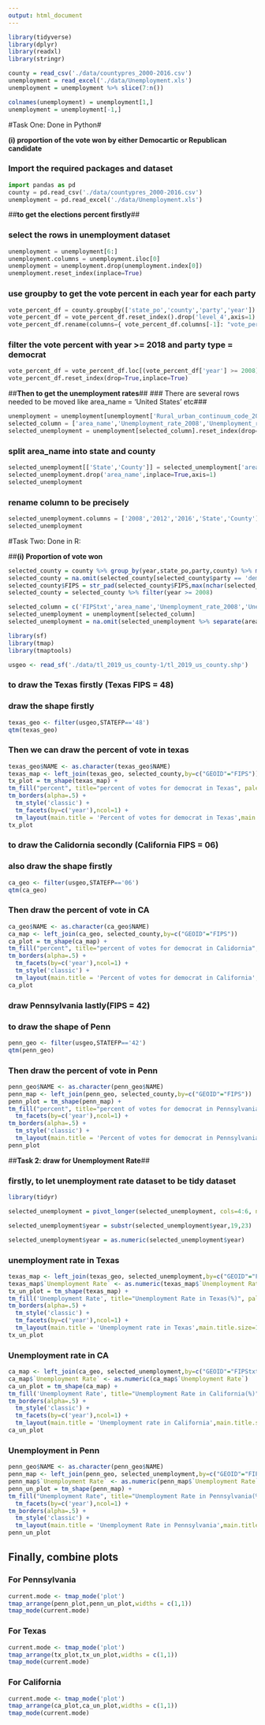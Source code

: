 ```yaml
---
output: html_document
---
```



```r
library(tidyverse)
library(dplyr)
library(readxl)
library(stringr)

county = read_csv('./data/countypres_2000-2016.csv')
unemployment = read_excel('./data/Unemployment.xls')
unemployment = unemployment %>% slice(7:n())
```

```r
colnames(unemployment) = unemployment[1,]
unemployment = unemployment[-1,]
```

#Task One: Done in Python#

**(i) proportion of the vote won by either Democartic or Republican candidate**

### Import the required packages and dataset###

```python
import pandas as pd
county = pd.read_csv('./data/countypres_2000-2016.csv')
unemployment = pd.read_excel('./data/Unemployment.xls')
```

##**to get the elections percent firstly**##

### select the rows in unemployment dataset###

```python
unemployment = unemployment[6:]
unemployment.columns = unemployment.iloc[0]
unemployment = unemployment.drop(unemployment.index[0])
unemployment.reset_index(inplace=True)
```

### use groupby to get the vote percent in each year for each party###

```python

vote_percent_df = county.groupby(['state_po','county','party','year']).apply(lambda g: g.candidatevotes/g.totalvotes)
vote_percent_df = vote_percent_df.reset_index().drop('level_4',axis=1)
vote_percent_df.rename(columns={ vote_percent_df.columns[-1]: "vote_percent" }, inplace = True)
```

### filter the vote percent with year >= 2018 and party type = democrat###
```python
vote_percent_df = vote_percent_df.loc[(vote_percent_df['year'] >= 2008) & (vote_percent_df['party'] == 'democrat')]
vote_percent_df.reset_index(drop=True,inplace=True)
```

##**Then to get the unemployment rates**##
### There are several rows needed to be moved like area_name = 'United States' etc###

```python
unemployment = unemployment[unemployment['Rural_urban_continuum_code_2013'].notna()]
selected_column = ['area_name','Unemployment_rate_2008','Unemployment_rate_2012','Unemployment_rate_2016']
selected_unemployment = unemployment[selected_column].reset_index(drop=True)
```

### split area_name into state and county###

```python
selected_unemployment[['State','County']] = selected_unemployment['area_name'].str.split(',',expand=True)
selected_unemployment.drop('area_name',inplace=True,axis=1)
selected_unemployment
```

### rename column to be precisely###

```python
selected_unemployment.columns = ['2008','2012','2016','State','County']
selected_unemployment
```

#Task Two: Done in R:

##**(i) Proportion of vote won**

```r
selected_county = county %>% group_by(year,state_po,party,county) %>% mutate(percent = candidatevotes/totalvotes) %>% select(year,state_po,FIPS,county,party,percent)
selected_county = na.omit(selected_county[selected_county$party == 'democrat',])
selected_county$FIPS = str_pad(selected_county$FIPS,max(nchar(selected_county$FIPS)),side="left", pad="0")
selected_county = selected_county %>% filter(year >= 2008)
```

```r
selected_column = c('FIPStxt','area_name','Unemployment_rate_2008','Unemployment_rate_2012','Unemployment_rate_2016')
selected_unemployment = unemployment[selected_column]
selected_unemployment = na.omit(selected_unemployment %>% separate(area_name,c('County','State'),','))
```

```r
library(sf)
library(tmap)
library(tmaptools)
```

```r
usgeo <- read_sf('./data/tl_2019_us_county-1/tl_2019_us_county.shp')

```

### to draw the Texas firstly (Texas FIPS = 48)###
### draw the shape firstly###

```r
texas_geo <- filter(usgeo,STATEFP=='48')
qtm(texas_geo)

```
### Then we can draw the percent of vote in texas###

```r
texas_geo$NAME <- as.character(texas_geo$NAME)
texas_map <- left_join(texas_geo, selected_county,by=c("GEOID"="FIPS"))
tx_plot = tm_shape(texas_map) +
tm_fill("percent", title="percent of votes for democrat in Texas", palette = "PRGn") +
tm_borders(alpha=.5) +
  tm_style('classic') +
  tm_facets(by=c('year'),ncol=1) +
  tm_layout(main.title = 'Percent of votes for democrat in Texas',main.title.size=1,legend.outside = TRUE)
tx_plot
```


### to draw the Calidornia secondly (California FIPS = 06)###
### also draw the shape firstly###

```r
ca_geo <- filter(usgeo,STATEFP=='06')
qtm(ca_geo)
```

### Then draw the percent of vote in CA###

```r
ca_geo$NAME <- as.character(ca_geo$NAME)
ca_map <- left_join(ca_geo, selected_county,by=c("GEOID"="FIPS"))
ca_plot = tm_shape(ca_map) +
tm_fill("percent", title="percent of votes for democrat in Calidornia", palette = "PRGn") +
tm_borders(alpha=.5) +
  tm_facets(by=c('year'),ncol=1) +
  tm_style('classic') +
  tm_layout(main.title = 'Percent of votes for democrat in California',main.title.size=1,legend.outside = TRUE)
ca_plot
```

### draw Pennsylvania lastly(FIPS = 42)###
### to draw the shape of Penn###

```r
penn_geo <- filter(usgeo,STATEFP=='42')
qtm(penn_geo)
```

### Then draw the percent of vote in Penn###

```r
penn_geo$NAME <- as.character(penn_geo$NAME)
penn_map <- left_join(penn_geo, selected_county,by=c("GEOID"="FIPS"))
penn_plot = tm_shape(penn_map) +
tm_fill("percent", title="percent of votes for democrat in Pennsylvania", palette = "PRGn") +
  tm_facets(by=c('year'),ncol=1) +
tm_borders(alpha=.5) +
  tm_style('classic') +
  tm_layout(main.title = 'Percent of votes for democrat in Pennsylvania',main.title.size=1,legend.outside = TRUE)
penn_plot
```

##**Task 2: draw for Unemployment Rate**##

### firstly, to let unemployment rate dataset to be tidy dataset###

```r
library(tidyr)

selected_unemployment = pivot_longer(selected_unemployment, cols=4:6, names_to = "year", values_to = "Unemployment Rate")

selected_unemployment$year = substr(selected_unemployment$year,19,23)

selected_unemployment$year = as.numeric(selected_unemployment$year)
```

### unemployment rate in Texas###

```r
texas_map <- left_join(texas_geo, selected_unemployment,by=c("GEOID"="FIPStxt"))
texas_map$`Unemployment Rate` <- as.numeric(texas_map$`Unemployment Rate`)
tx_un_plot = tm_shape(texas_map) +
tm_fill('Unemployment Rate', title="Unemployment Rate in Texas(%)", palette = "PRGn") +
tm_borders(alpha=.5) +
  tm_style('classic') +
  tm_facets(by=c('year'),ncol=1) +
  tm_layout(main.title = 'Unemployment rate in Texas',main.title.size=1,legend.outside = TRUE)
tx_un_plot
```

### Unemployment rate in CA###

```r
ca_map <- left_join(ca_geo, selected_unemployment,by=c("GEOID"="FIPStxt"))
ca_map$`Unemployment Rate` <- as.numeric(ca_map$`Unemployment Rate`)
ca_un_plot = tm_shape(ca_map) +
tm_fill('Unemployment Rate', title="Unemployment Rate in California(%)", palette = "PRGn") +
tm_borders(alpha=.5) +
  tm_style('classic') +
  tm_facets(by=c('year'),ncol=1) +
  tm_layout(main.title = 'Unemployment rate in California',main.title.size=1,legend.outside = TRUE)
ca_un_plot
```

### Unemployment in Penn###

```r
penn_geo$NAME <- as.character(penn_geo$NAME)
penn_map <- left_join(penn_geo, selected_unemployment,by=c("GEOID"="FIPStxt"))
penn_map$`Unemployment Rate` <- as.numeric(penn_map$`Unemployment Rate`)
penn_un_plot = tm_shape(penn_map) +
tm_fill("Unemployment Rate", title="Unemployment Rate in Pennsylvania(%)", palette = "PRGn") +
  tm_facets(by=c('year'),ncol=1) +
tm_borders(alpha=.5) +
  tm_style('classic') +
  tm_layout(main.title = 'Unemployment Rate in Pennsylvania',main.title.size=1,legend.outside = TRUE)
penn_un_plot
```

## Finally, combine plots###

### For Pennsylvania###

```r
current.mode <- tmap_mode('plot')
tmap_arrange(penn_plot,penn_un_plot,widths = c(1,1))
tmap_mode(current.mode)
```

### For Texas###

```r
current.mode <- tmap_mode('plot')
tmap_arrange(tx_plot,tx_un_plot,widths = c(1,1))
tmap_mode(current.mode)
```

### For California###

```r
current.mode <- tmap_mode('plot')
tmap_arrange(ca_plot,ca_un_plot,widths = c(1,1))
tmap_mode(current.mode)
```